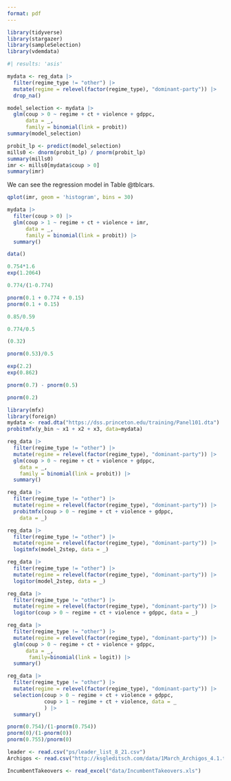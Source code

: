 ```yaml
---
format: pdf
---
```


```r
library(tidyverse)
library(stargazer)
library(sampleSelection)
library(vdemdata)
```

```r
#| results: 'asis'

mydata <- reg_data |> 
  filter(regime_type != "other") |>
  mutate(regime = relevel(factor(regime_type), "dominant-party")) |> 
  drop_na() 

model_selection <- mydata |> 
  glm(coup > 0 ~ regime + ct + violence + gdppc, 
      data = _,
      family = binomial(link = probit)) 
summary(model_selection)
```

```r
probit_lp <- predict(model_selection)
mills0 <- dnorm(probit_lp) / pnorm(probit_lp)
summary(mills0)
imr <- mills0[mydata$coup > 0]
summary(imr)
```

We can see the regression model in Table @tblcars.

```r
qplot(imr, geom = 'histogram', bins = 30)
```

```r
mydata |> 
  filter(coup > 0) |>
  glm(coup > 1 ~ regime + ct + violence + imr, 
      data = _,
      family = binomial(link = probit)) |>
  summary()
```

```r
data()
```

```r
0.754*1.6
exp(1.2064)
```

```r
0.774/(1-0.774)

pnorm(0.1 + 0.774 + 0.15)
pnorm(0.1 + 0.15)
```

```r
0.85/0.59
```

```r
0.774/0.5
```

```r
(0.32)
```

```r
pnorm(0.53)/0.5
```

```r
exp(2.2)
exp(0.862)
```

```r
pnorm(0.7) - pnorm(0.5)
```

```r
pnorm(0.2)
```

```r
library(mfx)
library(foreign)
mydata <- read.dta("https://dss.princeton.edu/training/Panel101.dta")
probitmfx(y_bin ~ x1 + x2 + x3, data=mydata)
```

```r
reg_data |> 
  filter(regime_type != "other") |>
  mutate(regime = relevel(factor(regime_type), "dominant-party")) |>
  glm(coup > 0 ~ regime + ct + violence + gdppc, 
    data = _,
    family = binomial(link = probit)) |> 
  summary()
```

```r
reg_data |> 
  filter(regime_type != "other") |>
  mutate(regime = relevel(factor(regime_type), "dominant-party")) |>
  probitmfx(coup > 0 ~ regime + ct + violence + gdppc, 
    data = _)
```

```r
reg_data |> 
  filter(regime_type != "other") |>
  mutate(regime = relevel(factor(regime_type), "dominant-party")) |>
  logitmfx(model_2step, data = _)
```

```r
reg_data |> 
  filter(regime_type != "other") |>
  mutate(regime = relevel(factor(regime_type), "dominant-party")) |>
  logitor(model_2step, data = _)
```

```r
reg_data |> 
  filter(regime_type != "other") |>
  mutate(regime = relevel(factor(regime_type), "dominant-party")) |>
  logitor(coup > 0 ~ regime + ct + violence + gdppc, data = _)
```

```r
reg_data |> 
  filter(regime_type != "other") |>
  mutate(regime = relevel(factor(regime_type), "dominant-party")) |>
  glm(coup > 0 ~ regime + ct + violence + gdppc, 
      data = _,
       family=binomial(link = logit)) |> 
  summary()
```

```r
reg_data |> 
  filter(regime_type != "other") |>
  mutate(regime = relevel(factor(regime_type), "dominant-party")) |>
  selection(coup > 0 ~ regime + ct + violence + gdppc,
            coup > 1 ~ regime + ct + violence, data = _
            ) |> 
  summary()
```

```r
pnorm(0.754)/(1-pnorm(0.754))
pnorm(0)/(1-pnorm(0))
pnorm(0.755)/pnorm(0)
```

```r
leader <- read.csv("ps/leader_list_8_21.csv")
Archigos <- read.csv("http://ksgleditsch.com/data/1March_Archigos_4.1.txt", sep="\t")
```

```r
IncumbentTakeovers <- read_excel("data/IncumbentTakeovers.xls")
```
